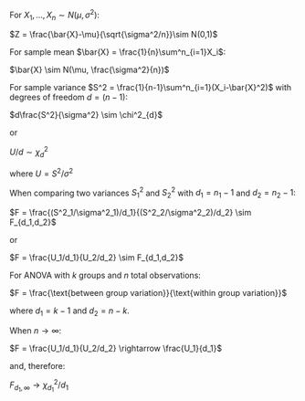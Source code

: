 For $X_1,...,X_n \sim N(\mu,\sigma^2)$:

$Z = \frac{\bar{X}-\mu}{\sqrt{\sigma^2/n}}\sim N(0,1)$

For sample mean $\bar{X} = \frac{1}{n}\sum^n_{i=1}X_i$:

$\bar{X} \sim N(\mu, \frac{\sigma^2}{n})$

For sample variance $S^2 = \frac{1}{n-1}\sum^n_{i=1}(X_i-\bar{X}^2)$ with degrees of freedom $d = (n-1)$:

$d\frac{S^2}{\sigma^2} \sim \chi^2_{d}$

or

$U/d \sim \chi^2_{d}$

where $U = S^2/\sigma^2$

When comparing two variances $S^2_1$ and $S^2_2$ with $d_1 = n_1 - 1$ and $d_2 = n_2 - 1$:

$F = \frac{(S^2_1/\sigma^2_1)/d_1}{(S^2_2/\sigma^2_2)/d_2} \sim F_{d_1,d_2}$

or

$F = \frac{U_1/d_1}{U_2/d_2} \sim F_{d_1,d_2}$

For ANOVA with $k$ groups and $n$ total observations:

$F = \frac{\text{between group variation}}{\text{within group variation}}$

where $d_1 = k - 1$ and $d_2 = n-k$.

When $n \rightarrow \infty$:

$F = \frac{U_1/d_1}{U_2/d_2} \rightarrow \frac{U_1}{d_1}$

and, therefore:

$F_{d_1,\infty} \rightarrow \chi^2_{d_1}/d_1$

